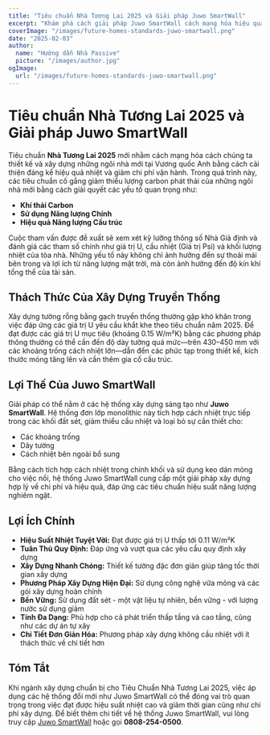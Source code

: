 ```yaml
---
title: "Tiêu chuẩn Nhà Tương Lai 2025 và Giải pháp Juwo SmartWall"
excerpt: "Khám phá cách giải pháp Juwo SmartWall cách mạng hóa hiệu quả nhiệt và tiêu chuẩn xây dựng cho những ngôi nhà tương lai."
coverImage: "/images/future-homes-standards-juwo-smartwall.png"
date: "2025-02-03"
author:
  name: "Hướng dẫn Nhà Passive"
  picture: "/images/author.jpg"
ogImage:
  url: "/images/future-homes-standards-juwo-smartwall.png"
---
```


# Tiêu chuẩn Nhà Tương Lai 2025 và Giải pháp Juwo SmartWall

Tiêu chuẩn **Nhà Tương Lai 2025** mới nhằm cách mạng hóa cách chúng ta thiết kế và xây dựng những ngôi nhà mới tại Vương quốc Anh bằng cách cải thiện đáng kể hiệu quả nhiệt và giảm chi phí vận hành. Trong quá trình này, các tiêu chuẩn cố gắng giảm thiểu lượng carbon phát thải của những ngôi nhà mới bằng cách giải quyết các yếu tố quan trọng như:

- **Khí thải Carbon**
- **Sử dụng Năng lượng Chính**
- **Hiệu quả Năng lượng Cấu trúc**

Cuộc tham vấn được đề xuất sẽ xem xét kỹ lưỡng thông số Nhà Giả định và đánh giá các tham số chính như giá trị U, cầu nhiệt (Giá trị Psi) và khối lượng nhiệt của tòa nhà. Những yếu tố này không chỉ ảnh hưởng đến sự thoải mái bên trong và lợi ích từ năng lượng mặt trời, mà còn ảnh hưởng đến độ kín khí tổng thể của tài sản.

## Thách Thức Của Xây Dựng Truyền Thống

Xây dựng tường rỗng bằng gạch truyền thống thường gặp khó khăn trong việc đáp ứng các giá trị U yêu cầu khắt khe theo tiêu chuẩn năm 2025. Để đạt được các giá trị U mục tiêu (khoảng 0.15 W/m²K) bằng các phương pháp thông thường có thể cần đến độ dày tường quá mức—trên 430–450 mm với các khoảng trống cách nhiệt lớn—dẫn đến các phức tạp trong thiết kế, kích thước móng tăng lên và cần thêm gia cố cấu trúc.

## Lợi Thế Của Juwo SmartWall

Giải pháp có thể nằm ở các hệ thống xây dựng sáng tạo như **Juwo SmartWall**. Hệ thống đơn lớp monolithic này tích hợp cách nhiệt trực tiếp trong các khối đất sét, giảm thiểu cầu nhiệt và loại bỏ sự cần thiết cho:

- Các khoảng trống
- Dây tường
- Cách nhiệt bên ngoài bổ sung

Bằng cách tích hợp cách nhiệt trong chính khối và sử dụng keo dán mỏng cho việc nối, hệ thống Juwo SmartWall cung cấp một giải pháp xây dựng hợp lý về chi phí và hiệu quả, đáp ứng các tiêu chuẩn hiệu suất năng lượng nghiêm ngặt.

## Lợi Ích Chính

- **Hiệu Suất Nhiệt Tuyệt Vời:** Đạt được giá trị U thấp tới 0.11 W/m²K
- **Tuân Thủ Quy Định:** Đáp ứng và vượt qua các yêu cầu quy định xây dựng
- **Xây Dựng Nhanh Chóng:** Thiết kế tường đặc đơn giản giúp tăng tốc thời gian xây dựng
- **Phương Pháp Xây Dựng Hiện Đại:** Sử dụng công nghệ vữa mỏng và các gói xây dựng hoàn chỉnh
- **Bền Vững:** Sử dụng đất sét - một vật liệu tự nhiên, bền vững - với lượng nước sử dụng giảm
- **Tính Đa Dạng:** Phù hợp cho cả phát triển thấp tầng và cao tầng, cũng như các dự án tự xây
- **Chi Tiết Đơn Giản Hóa:** Phương pháp xây dựng không cầu nhiệt với ít thách thức về chi tiết hơn

## Tóm Tắt

Khi ngành xây dựng chuẩn bị cho Tiêu Chuẩn Nhà Tương Lai 2025, việc áp dụng các hệ thống đổi mới như Juwo SmartWall có thể đóng vai trò quan trọng trong việc đạt được hiệu suất nhiệt cao và giảm thời gian cũng như chi phí xây dựng. Để biết thêm chi tiết về hệ thống Juwo SmartWall, vui lòng truy cập [Juwo SmartWall](http://www.Juwo-SmartWall.co.uk) hoặc gọi **0808-254-0500**.
